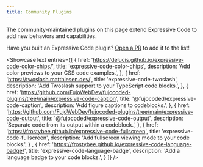 ```yaml
---
title: Community Plugins
---
```



The community-maintained plugins on this page extend Expressive Code to add new behaviors and capabilities.

<ShowcaseCTA>Have you built an Expressive Code plugin? [Open a PR](https://github.com/expressive-code/expressive-code) to add it to the list!</ShowcaseCTA>

<ShowcaseText
	entries={[
		{
			href: 'https://delucis.github.io/expressive-code-color-chips/',
			title: 'expressive-code-color-chips',
			description: 'Add color previews to your CSS code examples.',
		},
		{
			href: 'https://twoslash.matthiesen.dev/',
			title: 'expressive-code-twoslash',
			description: 'Add Twoslash support to your TypeScript code blocks.',
		},
		{
			href: 'https://github.com/FujoWebDev/fujocoded-plugins/tree/main/expressive-code-caption',
			title: '@fujocoded/expressive-code-caption',
			description: 'Add figure captions to codeblocks.',
		},
		{
			href: 'https://github.com/FujoWebDev/fujocoded-plugins/tree/main/expressive-code-output',
			title: '@fujocoded/expressive-code-output',
			description: 'Separate code from its output within a codeblock.',
		},
    {
			href: 'https://frostybee.github.io/expressive-code-fullscreen',
			title: 'expressive-code-fullscreen',
			description: 'Add fullscreen viewing mode to your code blocks.',
		}
    ,
    {
			href: 'https://frostybee.github.io/expressive-code-language-badge/',
			title: 'expressive-code-language-badge',
			description: 'Add a language badge to your code blocks.',
		}
	]}
/>
